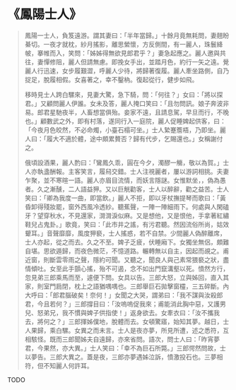 # 《鳳陽士人》

> 鳳陽一士人，負笈遠游。謂其妻曰：「半年當歸。」十餘月竟無耗問，妻翹盼綦切。一夜才就枕，紗月搖影，離思縈懷，方反側間，有一麗人，珠鬟絳帔，搴帷而入，笑問：「姊姊得無欲見郎君乎？」妻急起應之。麗人邀與共往，妻憚修阻，麗人但請無慮。即挽女手出，並踏月色，約行一矢之遠。覺麗人行迅速，女步履艱澀，呼麗人少待，將歸著復履。麗人牽坐路側，自乃捉足，脫履相假。女喜著之，幸不鑿枘。復起從行，健步如飛。
>
> 移時見士人跨白騾來，見妻大驚，急下騎，問：「何往？」女曰：「將以探君。」又顧問麗人伊誰。女未及答，麗人掩口笑曰：「且勿問訊。娘子奔波非易。郎君星馳夜半，人畜想當俱殆。妾家不遠，且請息駕，早旦而行，不晚也。」顧數武之外，即有村落，遂同行入一庭院，麗人促睡婢起供客，曰：「今夜月色皎然，不必命燭，小臺石榻可坐。」士人縶蹇簷梧，乃即坐。麗人曰：「履大不適於體，途中頗累贅否？歸有代步，乞賜還也。」女稱謝付之。
>
> 俄頃設酒果，麗人酌曰：「鸞鳳久乖，圓在今夕，濁醪一觴，敬以為賀。」士人亦執盞酬報。主客笑言，履舄交錯。士人注視麗者，屢以游詞相挑。夫妻乍聚，並不寒暄一語。麗人亦眉目流情，而妖言隱謎。女惟默坐，，偽為愚者。久之漸醺，二人語益狎。又以巨觥勸客，士人以醉辭，勸之益苦。士人笑曰：「卿為我度一曲，即當飲。」麗人不拒，即以牙杖撫提琴而歌曰：「黃昏卸得殘妝罷，窗外西風冷透紗。聽蕉聲，一陣一陣細雨下。何處與人閑磕牙？望穿秋水，不見還家，潸潸淚似麻。又是想他，又是恨他，手拿著紅繡鞋兒占鬼卦。」歌竟，笑曰：「此市井之謠，有污君聽。然因流俗所尚，姑效顰耳。」音聲靡靡，風度狎褻，士人搖惑，若不自禁。少間麗人偽醉離席，士人亦起，從之而去。久之不至。婢子乏疲，伏睡廂下。女獨坐無侶，頗難自堪。思欲遁歸，而夜色微茫，不憶道路。輾轉無以自主，因起而覘之。甫近窗，則斷雲零雨之聲，隱約可聞。又聽之，聞良人與己素常猥褻之狀，盡情傾吐。女至此手顫心搖，殆不可遏，念不如出門竄溝壑以死。憤然方行，忽見弟三郎乘馬而至，遽便下問。女具以告。三郎大怒，立與姊回，直入其家，則室門扃閉，枕上之語猶喁喁也。三郎舉巨石拋擊窗欞，三五碎斷。內大呼曰：「郎君腦破矣！奈何！」女聞之大哭，謂弟曰：「我不謀與汝殺郎君，今且若何？」三郎撐目曰：「汝嗚嗚促我來；甫能消此胸中惡，又護男兒、怒弟兄，我不慣與婢子供指使！」返身欲去。女牽衣曰：「汝不攜我去，將何之？」三郎揮姊僕地，脫體而去。女頓驚寤，始知其夢。越日，士人果歸，乘白騾。女異之而未言。士人是夜亦夢，所見所遭，述之悉符，互相駭怪。既而三郎聞姊夫自遠歸，亦來省問。語次，問士人曰：「昨宵夢君，今果然，亦大異。」士人笑曰：「幸不為巨石所斃。」三郎愕然問故，士以夢告。三郎大異之。蓋是夜，三郎亦夢遇姊泣訴，憤激投石也。三夢相符，但不知麗人何許耳。

TODO
